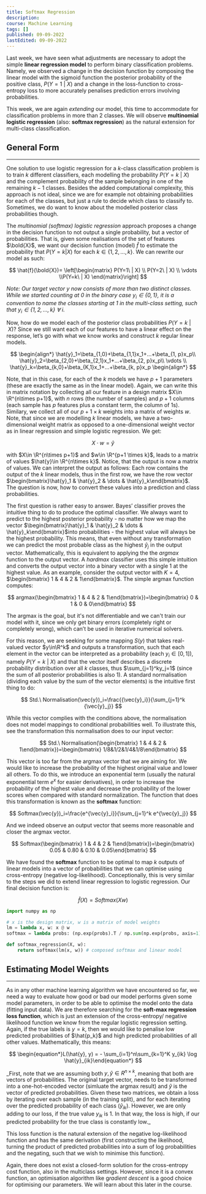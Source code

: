 ```yaml
---
title: Softmax Regression
description:
course: Machine Learning
tags: []
published: 09-09-2022
lastEdited: 09-09-2022
---
```


Last week, we have seen what adjustments are necessary to adopt the simple **linear regression model** to perform binary classification problems.
Namely, we observed a change in the decision function by composing the linear model with the sigmoid function the posterior probability of the
positive class, $P(Y=1\ |\ X)$ and a change in the loss-function to cross-entropy loss to more accurately penalises prediction errors involving
probabilities.

This week, we are again _extending_ our model, this time to accommodate for classification problems in more than 2 classes. We will observe
**multinomial logistic regression** (also: **softmax regression**) as the natural extension for multi-class classification.

## General Form

---

One solution to use logistic regression for a $k$-class classification problem is to train $k$ different classifiers, each modelling the probability
$P(Y=k\ |\ X)$ and the complement probability of the sample belonging in one of the remaining $k-1$ classes. Besides the added computational
complexity, this approach is not ideal, since we are for example not obtaining probabilities for each of the classes, but just a rule to decide which
class to classify to. Sometimes, we do want to know about the modelled posterior class probabilities though.

The _multinomial (softmax) logistic regression_ approach proposes a change in the decision function to not output a single probability, but a vector
of probabilities. That is, given some realisations of the set of features $\bold{X}$, we want our decision function (model) $\hat{f}$ to estimate the
probability that $P(Y=k|X)$ for each $k\in\{1,2,...,k\}$. We can rewrite our model as such:

$$
\hat{f}(\bold{X})= \left[\begin{matrix} P(Y=1\ | X) \\ P(Y=2\ | X)  \\ \vdots \\P(Y=k\ | X) \end{matrix}\right]
$$

_Note: Our target vector $y$ now consists of more than two distinct classes. While we started counting at $0$ in the binary case $y_i \in \{0,1\}$, it
is a convention to name the classes starting at $1$ in the multi-class setting, such that $y_i\in\{1,2,...,k\}$ $\forall \ i$._

Now, how do we model each of the posterior class probabilities $P(Y=k\ |\ X)$? Since we still want each of our features to have a linear effect on the
response, let’s go with what we know works and construct $k$ regular linear models.

$$
\begin{align*}
	\hat{y}_1=\beta_{1,0}+\beta_{1,1}x_1+...+\beta_{1, p}x_p\\
	\hat{y}_2=\beta_{2,0}+\beta_{2,1}x_1+...+\beta_{2, p}x_p\\
	\vdots \\
	\hat{y}_k=\beta_{k,0}+\beta_{K,1}x_1+...+\beta_{k, p}x_p
\begin{align*}
$$

Note, that in this case, for each of the $k$ models we have $p+1$ parameters (these are exactly the same as in the linear model). Again, we can write
this in matrix notation by collecting all our feature in a design matrix $X\in \R^{n\times p+1}$, with $n$ rows (the number of samples) and $p+1$
columns (each sample has $p$ features plus a constant term, the column of $1$s). Similary, we collect all of our $p+1\times k$ weights into a matrix
of weights $w$. Note, that since we are modelling $k$ linear models, we have a two-dimensional weight matrix as opposed to a one-dimensional weight
vector as in linear regression and simple logistic regression. We get:

$$
X\cdot w=\hat{y}
$$

with $X\in \R^{n\times p+1}$ and $w\in \R^{p+1 \times k}$, leads to a matrix of values $\hat{y}\in \R^{n\times k}$. Notice, that the output is now a
matrix of values. We can interpret the output as follows: Each row contains the output of the $k$ linear models, thus in the first row, we have the
row vector $\begin{bmatrix}\hat{y}_1 & \hat{y}_2 &  \dots  & \hat{y}_k\end{bmatrix}$. The question is now, how to convert these values into a
prediction and class probabilities.

The first question is rather easy to answer. Bayes’ classifier proves the intuitive thing to do to produce the optimal classifier. We always want to
predict to the highest posterior probability - no matter how we map the vector
$\begin{bmatrix}\hat{y}_1 & \hat{y}_2 &  \dots  & \hat{y}_k\end{bmatrix}$into probabilities - the highest value will always be the highest
probability. This means, that even without any transformation we can predict the most probable class as the highest $\hat{y}_j$ in the output vector.
Mathematically, this is equivalent to applying the the $argmax$ function to the output vector. A $hardmax$ classifier uses this simple intuition and
converts the output vector into a binary vector with a single $1$ at the highest value. As an example, consider the output vector with $K=4$,
$\begin{bmatrix} 1 & 4 & 2 & 1\end{bmatrix}$. The simple argmax function computes:

$$
argmax(\begin{bmatrix} 1 & 4 & 2 & 1\end{bmatrix})=\begin{bmatrix} 0 & 1 & 0 & 0\end{bmatrix}
$$

The argmax is the goal, but it's not differentiable and we can't train our model with it, since we only get binary errors (completely right or
completely wrong), which can’t be used in iterative numerical solvers.

For this reason, we are seeking for some mapping $S(y)$ that takes real-valued vector $y\in\R^k$ and outputs a transformation, such that each element
in the vector can be interpreted as a probability (each $y_i\in[0,1]$), namely $P(Y=k\ |\ X)$ and that the vector itself describes a discrete
probability distribution over all $k$ classes, thus $\sum_{j=1}^ky_j=1$ (since the sum of all posterior probabilities is also $1$). A standard
normalisation (dividing each value by the sum of the vector elements) is the intuitive first thing to do:

$$
Std.\ Normalisation(\vec{y})_i=\frac{{\vec{y}_i}}{\sum_{j=1}^k {\vec{y}_j}}
$$

While this vector complies with the conditions above, the normalisation does not model mappings to conditional probabilities well. To illustrate this,
see the transformation this normalisation does to our input vector:

$$
Std.\ Normalisation(\begin{bmatrix} 1 & 4 & 2 & 1\end{bmatrix})=\begin{bmatrix} 1/8&1/2&1/4&1/8\end{bmatrix}
$$

This vector is too far from the argmax vector that we are aiming for. We would like to increase the probability of the highest original value and
lower all others. To do this, we introduce an exponential term (usually the natural exponential term $e^x$ for easier derivatives), in order to
increase the probability of the highest value and decrease the probability of the lower scores when compared with standard normalization. The function
that does this transformation is known as the **softmax** function:

$$
Softmax(\vec{y})_i=\frac{e^{\vec{y}_i}}{\sum_{j=1}^k e^{\vec{y}_j}}
$$

And we indeed observe an output vector that seems more reasonable and closer the argmax vector.

$$
Softmax(\begin{bmatrix} 1 & 4 & 2 & 1\end{bmatrix})=\begin{bmatrix} 0.05 & 0.80 & 0.10 &  0.05\end{bmatrix}
$$

We have found the **softmax** function to be optimal to map $k$ outputs of linear models into a vector of probabilities that we can optimise using
cross-entropy (negative log-likelihood). Conceptionally, this is very similar to the steps we did to extend linear regression to logistic regression.
Our final decision function is:

$$
\hat{f}(X)=Softmax(Xw)
$$

```python
import numpy as np

# x is the design matrix, w is a matrix of model weights
lm = lambda x, w: x @ w
softmax = lambda probs: (np.exp(probs).T / np.sum(np.exp(probs, axis=1))).T

def softmax_regression(X, w):
	return softmax(lm(x, w)) # composed softmax and linear model
```

## Estimating Model Weights

---

As in any other machine learning algorithm we have encountered so far, we need a way to evaluate how good or bad our model performs given some model
parameters, in order to be able to optimise the model onto the data (fitting input data). We are therefore searching for the **soft-max regression
loss function**, which is just an extension of the cross-entropy/ negative likelihood function we know from the regular logistic regression setting.
Again, if the true labels is $y=k$, then we would like to penalise low predicted probabilities of $\hat{p_k}$ and high predicted probabilities of all
other values. Mathematically, this means:

$$
\begin{equation*}L(\hat{y}, y) = - \sum_{i=1}^n\sum_{k=1}^K y_{ik} \log \hat{y}_{ik}\end{equation*}
$$

_First, note that we are assuming both $y,\hat{y}\in R^{n\times k}$, meaning that both are vectors of probabilities. The original target vector, needs
to be transformed into a one-hot-encoded vector (simluate the argmax result) and $\hat{y}$ is the vector of predicted probabilities. Given these two
matrices, we obtain a loss by iterating over each sample (in the training split), and for each iterating over the predicted probability of each class
($\hat{y}_{ik}$). However, we are only adding to our loss, if the true value $y_{ik}$ is $1$. In that way, the loss is high, if our predicted
probability for the true class is constantly low.\_

This loss function is the natural extension of the negative log-likelihood function and has the same derivation (first constructing the likelihood,
turning the product of predicted probabilities into a sum of log probabilities and the negating, such that we wish to minimise this function).

Again, there does not exist a closed-form solution for the cross-entropy cost function, also in the multiclass settings. However, since it is a convex
function, an optimisation algorithm like g*radient descent* is a good choice for optimising our parameters. We will learn about this later in the
course.
